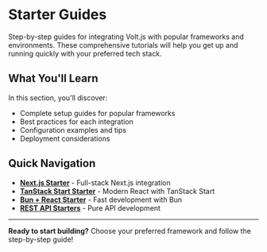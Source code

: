 # Starter Guides

Step-by-step guides for integrating Volt.js with popular frameworks and environments. These comprehensive tutorials will help you get up and running quickly with your preferred tech stack.

## What You'll Learn

In this section, you'll discover:

- Complete setup guides for popular frameworks
- Best practices for each integration
- Configuration examples and tips
- Deployment considerations

## Quick Navigation

- **[Next.js Starter](/docs/starter-guides/nextjs-starter)** - Full-stack Next.js integration
- **[TanStack Start Starter](/docs/starter-guides/tanstack-start-starter)** - Modern React with TanStack Start
- **[Bun + React Starter](/docs/starter-guides/bun-react-starter)** - Fast development with Bun
- **[REST API Starters](/docs/starter-guides/rest-api-starters)** - Pure API development

---

**Ready to start building?** Choose your preferred framework and follow the step-by-step guide!